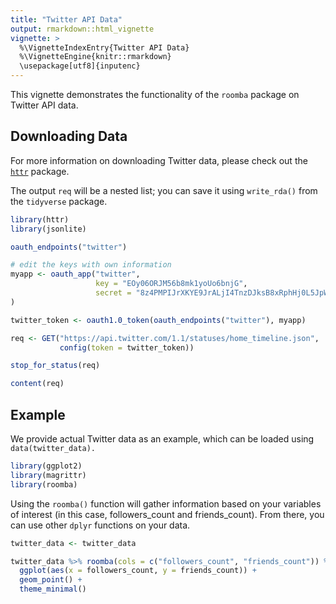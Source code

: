```yaml
---
title: "Twitter API Data"
output: rmarkdown::html_vignette
vignette: >
  %\VignetteIndexEntry{Twitter API Data}
  %\VignetteEngine{knitr::rmarkdown}
  \usepackage[utf8]{inputenc}
---
```


This vignette demonstrates the functionality of the `roomba` package on Twitter API data.

## Downloading Data

For more information on downloading Twitter data, please check out the [`httr`](https://github.com/r-lib/httr/blob/master/demo/oauth1-twitter.r) package.

The output `req` will be a nested list; you can save it using `write_rda()` from the `tidyverse` package.

```r
library(httr)
library(jsonlite)

oauth_endpoints("twitter")

# edit the keys with own information
myapp <- oauth_app("twitter",
                   key = "EOy06ORJM56b8mk1yoUo6bnjG",
                   secret = "8z4PMPIJrXKYE9JrALjI4TnzDJksB8xRphHj0L5JpWpSiEtbs6"
)

twitter_token <- oauth1.0_token(oauth_endpoints("twitter"), myapp)

req <- GET("https://api.twitter.com/1.1/statuses/home_timeline.json",
           config(token = twitter_token))

stop_for_status(req)

content(req)
```

## Example

We provide actual Twitter data as an example, which can be loaded using `data(twitter_data).`

```r
library(ggplot2)
library(magrittr)
library(roomba)
```

Using the `roomba()` function will gather information based on your variables of interest (in this case, followers_count and friends_count). From there, you can use other `dplyr` functions on your data.

```r
twitter_data <- twitter_data

twitter_data %>% roomba(cols = c("followers_count", "friends_count")) %>% 
  ggplot(aes(x = followers_count, y = friends_count)) +
  geom_point() + 
  theme_minimal()
```

